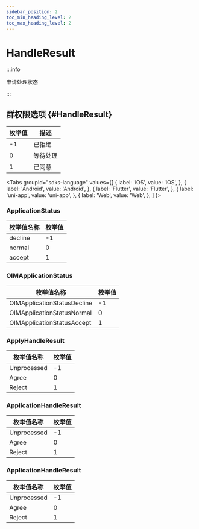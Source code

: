 ```yaml
---
sidebar_position: 2
toc_min_heading_level: 2
toc_max_heading_level: 2
---
```


# HandleResult

:::info

申请处理状态

:::

## 群权限选项 {#HandleResult}

| 枚举值 | 描述     |
| ------ | -------- |
| -1     | 已拒绝   |
| 0      | 等待处理 |
| 1      | 已同意   |

<Tabs
groupId="sdks-language"
values={[
{ label: 'iOS', value: 'iOS', },
{ label: 'Android', value: 'Android', },
{ label: 'Flutter', value: 'Flutter', },
{ label: 'uni-app', value: 'uni-app', },
{ label: 'Web', value: 'Web', },
]
}>

<TabItem value="Flutter">

### ApplicationStatus

| 枚举值名称                  | 枚举值 |
| --------------------------- | ------ |
| decline | -1     |
| normal  | 0      |
| accept  | 1      |

</TabItem>

<TabItem value="iOS">

### OIMApplicationStatus

| 枚举值名称                  | 枚举值 |
| --------------------------- | ------ |
| OIMApplicationStatusDecline | -1     |
| OIMApplicationStatusNormal  | 0      |
| OIMApplicationStatusAccept  | 1      |

</TabItem>

<TabItem value="Android">

### ApplyHandleResult

| 枚举值名称  | 枚举值 |
| ----------- | ------ |
| Unprocessed | -1     |
| Agree       | 0      |
| Reject      | 1      |

</TabItem>

<TabItem value="Web">

### ApplicationHandleResult

| 枚举值名称  | 枚举值 |
| ----------- | ------ |
| Unprocessed | -1     |
| Agree       | 0      |
| Reject      | 1      |

</TabItem>

<TabItem value="uni-app">

### ApplicationHandleResult

| 枚举值名称  | 枚举值 |
| ----------- | ------ |
| Unprocessed | -1     |
| Agree       | 0      |
| Reject      | 1      |

</TabItem>

</Tabs>
